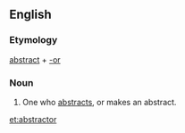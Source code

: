 ==English==

===Etymology===
[[abstract]] + [[-or]]

===Noun===
{{en-noun}}

#One who [[abstract]]s, or makes an abstract.

[[et:abstractor]]